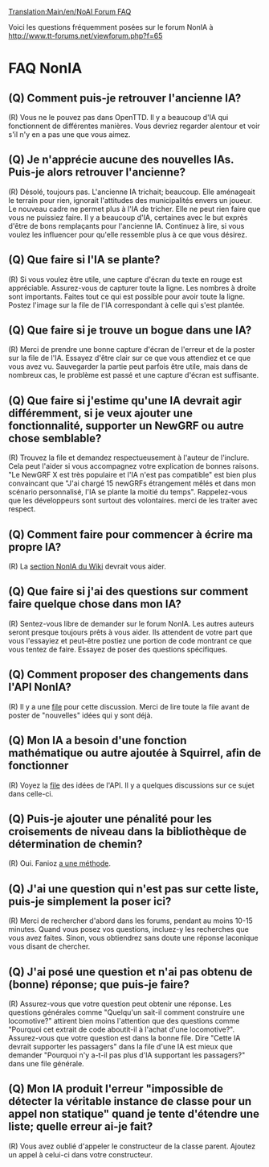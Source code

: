 [[Translation:Main/en/NoAI Forum FAQ]]
{{en/-}}
{{fr/NonIA}}

Voici les questions fréquemment posées sur le forum NonIA à http://www.tt-forums.net/viewforum.php?f=65

=FAQ NonIA=

==(Q) Comment puis-je retrouver l'ancienne IA?==
(R) Vous ne le pouvez pas dans OpenTTD. Il y a beaucoup d'IA qui fonctionnent de différentes manières. Vous devriez regarder alentour et voir s'il n'y en a pas une que vous aimez.


==(Q) Je n'apprécie aucune des nouvelles IAs. Puis-je alors retrouver l'ancienne?==
(R) Désolé, toujours pas. L'ancienne IA trichait; beaucoup. Elle aménageait le terrain pour rien, ignorait l'attitudes des municipalités envers un joueur. Le nouveau cadre ne permet plus à l'IA de tricher. Elle ne peut rien faire que vous ne puissiez faire. Il y a beaucoup d'IA, certaines avec le but  exprès d'être de bons remplaçants pour l'ancienne IA. Continuez à lire, si vous voulez les influencer pour qu'elle ressemble plus à ce que vous désirez.


==(Q) Que faire si l'IA se plante?==
(R) Si vous voulez être utile, une capture d'écran du texte en rouge est appréciable. Assurez-vous de capturer toute la ligne. Les nombres à droite sont importants. Faites tout ce qui est possible pour avoir toute la ligne. Postez l'image sur la file de l'IA correspondant à celle qui s'est plantée.


==(Q) Que faire si je trouve un bogue dans une IA?==
(R) Merci de prendre une bonne capture d'écran de l'erreur et de la poster sur la file de l'IA. Essayez d'être clair sur ce que vous attendiez et ce que vous avez vu. Sauvegarder la partie peut parfois être utile, mais dans de nombreux cas, le problème est passé et une capture d'écran est suffisante.


==(Q) Que faire si j'estime qu'une IA devrait agir différemment, si je veux ajouter une fonctionnalité, supporter un NewGRF ou autre chose semblable?==
(R) Trouvez la file et demandez respectueusement à l'auteur de l'inclure. Cela peut l'aider si vous accompagnez votre explication de bonnes raisons. "Le NewGRF X est très populaire et l'IA n'est pas compatible" est bien plus  convaincant que "J'ai chargé 15 newGRFs étrangement mêlés et dans mon scénario personnalisé, l'IA se plante la moitié du temps". Rappelez-vous que les développeurs sont surtout des volontaires. merci de les traiter avec respect.


==(Q) Comment faire pour commencer à écrire ma propre IA?==
(R) La [[Main/fr/IA:Page principale|section NonIA du Wiki]] devrait vous aider.


==(Q) Que faire si j'ai des questions sur comment faire quelque chose dans mon IA?==
(R) Sentez-vous libre de demander sur le forum NonIA. Les autres auteurs seront presque toujours prêts à vous aider. Ils attendent de votre part que vous l'essayiez et peut-être postiez une portion de code montrant ce que vous tentez de faire. Essayez de poser des questions spécifiques.


==(Q) Comment proposer des changements dans l'API NonIA?==
(R) Il y a une [http://www.tt-forums.net/viewtopic.php?f=65&t=44249 file] pour cette discussion. Merci de lire toute la file avant de poster de "nouvelles" idées qui y sont déjà.


==(Q) Mon IA a besoin d'une fonction mathématique ou autre ajoutée à Squirrel, afin de fonctionner==
(R) Voyez la [http://www.tt-forums.net/viewtopic.php?f=65&t=44249 file] des idées de l'API. Il y a quelques discussions sur ce sujet dans celle-ci.


==(Q) Puis-je ajouter une pénalité pour les croisements de niveau dans la bibliothèque de détermination de chemin?==
(R) Oui. Fanioz [http://www.tt-forums.net/viewtopic.php?p=809026#p809026 a une méthode].


==(Q) J'ai une question qui n'est pas sur cette liste, puis-je simplement la poser ici?==
(R) Merci de rechercher d'abord dans les forums, pendant au moins 10-15 minutes. Quand vous posez vos questions, incluez-y les recherches que vous avez faites. Sinon, vous obtiendrez sans doute une réponse laconique vous disant de chercher.


==(Q) J'ai posé une question et n'ai pas obtenu de (bonne) réponse; que puis-je faire?==
(R) Assurez-vous que votre question peut obtenir une réponse. Les questions générales comme "Quelqu'un sait-il comment construire une locomotive?" attirent bien moins l'attention que des questions comme "Pourquoi cet extrait de code aboutit-il à l'achat d'une locomotive?". Assurez-vous que votre question est dans la bonne file. Dire "Cette IA devrait supporter les passagers" dans la file d'une IA est mieux que demander "Pourquoi n'y a-t-il pas plus d'IA supportant les passagers?" dans une file générale.


==(Q) Mon IA produit l'erreur "impossible de détecter la véritable instance de classe pour un appel non statique" quand je tente d'étendre une liste; quelle erreur ai-je fait?==
(R) Vous avez oublié d'appeler le constructeur de la classe parent. Ajoutez un appel à celui-ci dans votre constructeur.